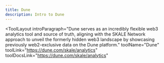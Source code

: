 ```yaml
---
title: Dune
description: Intro to Dune
---
```


<ToolLayout
	introParagraph="Dune serves as an incredibly flexible web3 analytics tool and source of truth, aligning with the SKALE Network approach to unveil the formerly hidden web3 landscape by showcasing previously web2-exclusive data on the Dune platform."
	toolName="Dune"
	toolLink="https://dune.com/skale/analytics"
	toolDocsLink="https://dune.com/skale/analytics"
>
</ToolLayout>
